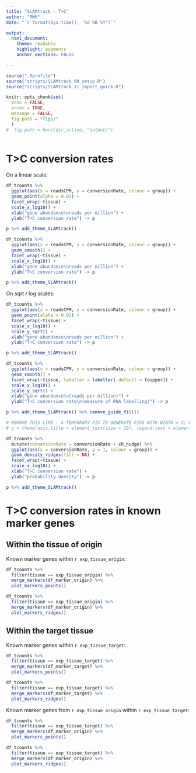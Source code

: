```yaml
---
title: "SLAMtrack - T>C"
author: "RWH"
date: "`r format(Sys.time(), '%d %B %Y')`"

output: 
  html_document:
    theme: readable 
    highlight: pygments 
    anchor_sections: FALSE

---
```


```r

source(".Rprofile")
source("scripts/SLAMtrack_00_setup.R")
source("scripts/SLAMtrack_11_import_quick.R")

knitr::opts_chunk$set(
  echo = FALSE, 
  error = TRUE, 
  message = FALSE,
  fig.path = "figs/"
  )
#  fig.path = here(dir_active, "output/")
  
```


# T>C conversion rates

On a linear scale:  

```r

df_tcounts %>% 
  ggplot(aes(x = readsCPM, y = conversionRate, colour = group)) +
  geom_point(alpha = 0.01) +
  facet_wrap(~tissue) +
  scale_x_log10() +
  xlab("gene abundance\nreads per million") +
  ylab("T>C conversion rate") -> p

p %>% add_theme_SLAMtrack() 

df_tcounts %>% 
  ggplot(aes(x = readsCPM, y = conversionRate, colour = group)) +
  geom_smooth() +
  facet_wrap(~tissue) +
  scale_x_log10() + 
  xlab("gene abundance\nreads per million") +
  ylab("T>C conversion rate") -> p

p %>% add_theme_SLAMtrack() 

```

On sqrt / log scales:  

```r

df_tcounts %>% 
  ggplot(aes(x = readsCPM, y = conversionRate, colour = group)) +
  geom_point(alpha = 0.01) +
  facet_wrap(~tissue) +
  scale_x_log10() +
  scale_y_sqrt() +
  xlab("gene abundance\nreads per million") +
  ylab("T>C conversion rate") -> p

p %>% add_theme_SLAMtrack() 

df_tcounts %>% 
  ggplot(aes(x = readsCPM, y = conversionRate, colour = group)) +
  geom_smooth() +
  facet_wrap(~tissue, labeller = labeller(.default = toupper)) +
  scale_x_log10() +
  scale_y_sqrt() +
  xlab("gene abundance\n(reads per million)") +
  ylab("T>C conversion rate\n(measure of RNA labelling)") -> p

p %>% add_theme_SLAMtrack() %>% remove_guide_fill()

# REMOVE THIS LINE - A TEMPORARY FIX TO GENERATE FIGS WITH WIDTH = 3; HEIGHT = 2
# q + theme(axis.title = element_text(size = 10), legend.text = element_text(size = 8), legend.title = element_text(size = 10))

df_tcounts %>% 
  mutate(conversionRate = conversionRate + cR_nudge) %>% 
  ggplot(aes(x = conversionRate, y = 1, colour = group)) +
  geom_density_ridges(fill = NA) +
  facet_wrap(~tissue) +
  scale_x_log10() +
  xlab("T>C conversion rate") +
  ylab("probability density") -> p

p %>% add_theme_SLAMtrack() 

```

# T>C conversion rates in known marker genes

## Within the tissue of origin

Known marker genes within `r exp_tissue_origin`:  

```r

df_tcounts %>% 
  filter(tissue == exp_tissue_origin) %>%
  merge_markers(df_marker_origin) %>% 
  plot_markers_points()

df_tcounts %>% 
  filter(tissue == exp_tissue_origin) %>%
  merge_markers(df_marker_origin) %>% 
  plot_markers_ridges()

```

## Within the target tissue

Known marker genes within `r exp_tissue_target`:  

```r

df_tcounts %>% 
  filter(tissue == exp_tissue_target) %>% 
  merge_markers(df_marker_target) %>% 
  plot_markers_points()

df_tcounts %>% 
  filter(tissue == exp_tissue_target) %>% 
  merge_markers(df_marker_target) %>% 
  plot_markers_ridges()

```


Known marker genes from `r exp_tissue_origin` within `r exp_tissue_target`:  

```r

df_tcounts %>% 
  filter(tissue == exp_tissue_target) %>% 
  merge_markers(df_marker_origin) %>% 
  plot_markers_points()

df_tcounts %>% 
  filter(tissue == exp_tissue_target) %>% 
  merge_markers(df_marker_origin) %>% 
  plot_markers_ridges()

```
